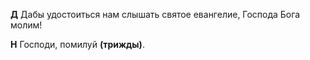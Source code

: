 **Д** Дабы удостоиться нам слышать святое евангелие, Господа Бога молим!

**Н** Господи, помилуй **(трижды)**.
